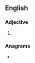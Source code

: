 ==English==

===Adjective===
{{head|en|adjective superlative form}}

# {{en-superlative of|stern}}

===Anagrams===
* {{anagrams|en|netsters|testerns}}